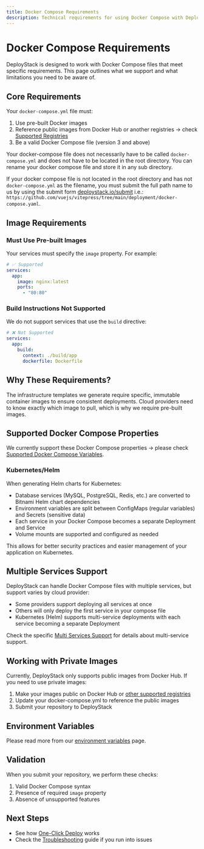 ```yaml
---
title: Docker Compose Requirements
description: Technical requirements for using Docker Compose with DeployStack's cloud deployment automation. Includes supported properties, registry options, and validation rules.
---
```


# Docker Compose Requirements

DeployStack is designed to work with Docker Compose files that meet specific requirements. This page outlines what we support and what limitations you need to be aware of.

## Core Requirements

Your `docker-compose.yml` file must:

1. Use pre-built Docker images
2. Reference public images from Docker Hub or another registries -> check [Supported Registries](/docker-to-iac/supported-registries)
3. Be a valid Docker Compose file (version 3 and above)

Your docker-compose file does not necessarily have to be called `docker-compose.yml` and does not have to be located in the root directory. You can rename your docker compose file and store it in any sub directory.

If your docker compose file is not located in the root directory and has not `docker-compose.yml` as the filename, you must submit the full path name to us by using the submit form [deploystack.io/submit](https://deploystack.io/submit) i.e.: `https://github.com/vuejs/vitepress/tree/main/deployment/docker-compose.yaml`.

## Image Requirements

### Must Use Pre-built Images

Your services must specify the `image` property. For example:

```yaml title="docker-compose.yml"
# ✅ Supported
services:
  app:
    image: nginx:latest
    ports:
      - "80:80"
```

### Build Instructions Not Supported

We do not support services that use the `build` directive:

```yaml title="docker-compose.yml"
# ❌ Not Supported
services:
  app:
    build:
      context: ./build/app
      dockerfile: Dockerfile
```

## Why These Requirements?

The infrastructure templates we generate require specific, immutable container images to ensure consistent deployments. Cloud providers need to know exactly which image to pull, which is why we require pre-built images.

## Supported Docker Compose Properties

We currently support these Docker Compose properties -> please check [Supported Docker Compose Variables](/docker-to-iac/supported-docker-compose-variables).

### Kubernetes/Helm

When generating Helm charts for Kubernetes:

- Database services (MySQL, PostgreSQL, Redis, etc.) are converted to Bitnami Helm chart dependencies
- Environment variables are split between ConfigMaps (regular variables) and Secrets (sensitive data)
- Each service in your Docker Compose becomes a separate Deployment and Service
- Volume mounts are supported and configured as needed

This allows for better security practices and easier management of your application on Kubernetes.

## Multiple Services Support

DeployStack can handle Docker Compose files with multiple services, but support varies by cloud provider:

- Some providers support deploying all services at once
- Others will only deploy the first service in your compose file
- Kubernetes (Helm) supports multi-service deployments with each service becoming a separate Deployment

Check the specific [Multi Services Support](/docker-to-iac/multi-services-support) for details about multi-service support.

## Working with Private Images

Currently, DeployStack only supports public images from Docker Hub. If you need to use private images:

1. Make your images public on Docker Hub or [other supported registries](/docker-to-iac/supported-registries)
2. Update your docker-compose.yml to reference the public images
3. Submit your repository to DeployStack

## Environment Variables

Please read more from our [environment variables](/deploystack/docker-environment-variables) page.

## Validation

When you submit your repository, we perform these checks:

1. Valid Docker Compose syntax
2. Presence of required `image` property
3. Absence of unsupported features

## Next Steps

- See how [One-Click Deploy](/deploystack/one-click-deploy) works
- Check the [Troubleshooting](/deploystack/troubleshooting) guide if you run into issues
